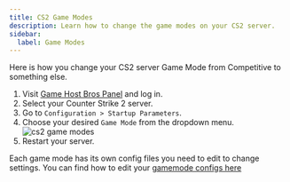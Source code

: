 ```yaml
---
title: CS2 Game Modes
description: Learn how to change the game modes on your CS2 server.
sidebar:
  label: Game Modes
---
```


Here is how you change your CS2 server Game Mode from Competitive to something else.

1. Visit [Game Host Bros Panel](https://panel.gamehostbros.com/) and log in.
2. Select your Counter Strike 2 server.
3. Go to `Configuration > Startup Parameters`.
4. Choose your desired `Game Mode` from the dropdown menu.
![cs2 game modes](../../../../assets/guide-images/gamemodes.png)
5. Restart your server.

Each game mode has its own config files you need to edit to change settings. You can find how to edit your [gamemode configs here](/games/counter-strike-2/config-files/)